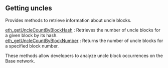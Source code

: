 
<Meta
  title="Getting uncles | dRPC"
  description="Provides methods to retrieve information about uncle blocks."
/>
## Getting uncles

Provides methods to retrieve information about uncle blocks.

[eth_getUncleCountByBlockHash](/base-api/gettinguncles/eth_getUncleCountByBlockHash) : Retrieves the number of uncle blocks for a given block by its hash. \
[eth_getUncleCountByBlockNumber](/base-api/gettinguncles/eth_getUncleCountByBlockNumber) : Returns the number of uncle blocks for a specified block number.

These methods allow developers to analyze uncle block occurrences on the Base network.

<Space h={16} />
<GetStarted />
